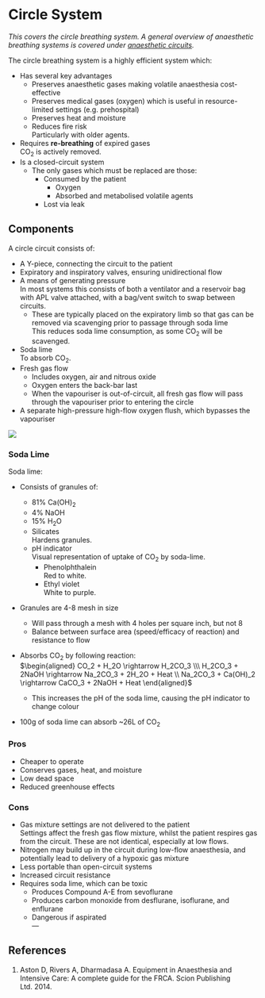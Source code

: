# Circle System

*This covers the circle breathing system. A general overview of anaesthetic breathing systems is covered under [anaesthetic circuits](/circuits.md).*

The circle breathing system is a highly efficient system which:

* Has several key advantages
    * Preserves anaesthetic gases making volatile anaesthesia cost-effective
    * Preserves medical gases (oxygen) which is useful in resource-limited settings (e.g. prehospital)
    * Preserves heat and moisture
    * Reduces fire risk\
    Particularly with older agents.
* Requires **re-breathing** of expired gases\
CO~2~ is actively removed.
* Is a closed-circuit system
    * The only gases which must be replaced are those:
        * Consumed by the patient
            * Oxygen
            * Absorbed and metabolised volatile agents
        * Lost via leak
      \

## Components

A circle circuit consists of:

* A Y-piece, connecting the circuit to the patient
* Expiratory and inspiratory valves, ensuring unidirectional flow
* A means of generating pressure\
In most systems this consists of both a ventilator and a reservoir bag with APL valve attached, with a bag/vent switch to swap between circuits.
    * These are typically placed on the expiratory limb so that gas can be removed via scavenging prior to passage through soda lime\
    This reduces soda lime consumption, as some CO~2~ will be scavenged.
* Soda lime\
To absorb CO~2~.
* Fresh gas flow\
    * Includes oxygen, air and nitrous oxide
    * Oxygen enters the back-bar last
    * When the vapouriser is out-of-circuit, all fresh gas flow will pass through the vapouriser prior to entering the circle
* A separate high-pressure high-flow oxygen flush, which bypasses the vapouriser

<img src="resources/circle-system.svg">

### Soda Lime

Soda lime:

* Consists of granules of:
    * 81% Ca(OH)~2~
    * 4% NaOH
    * 15% H~2~O
    * Silicates\
    Hardens granules.
    * pH indicator\
    Visual representation of uptake of CO~2~ by soda-lime.
        * Phenolphthalein\
        Red to white.
        * Ethyl violet\
        White to purple.
* Granules are 4-8 mesh in size
    * Will pass through a mesh with 4 holes per square inch, but not 8
    * Balance between surface area (speed/efficacy of reaction) and resistance to flow
* Absorbs CO~2~ by following reaction:\
    $\begin{aligned}
CO_2 + H_2O \rightarrow H_2CO_3 \\\
    H_2CO_3 + 2NaOH \rightarrow Na_2CO_3 + 2H_2O + Heat \\
    Na_2CO_3 + Ca(OH)_2 \rightarrow CaCO_3 + 2NaOH + Heat
\end{aligned}$

    * This increases the pH of the soda lime, causing the pH indicator to change colour
* 100g of soda lime can absorb ~26L of CO~2~


### Pros

* Cheaper to operate
* Conserves gases, heat, and moisture
* Low dead space
* Reduced greenhouse effects


### Cons

* Gas mixture settings are not delivered to the patient\
Settings affect the fresh gas flow mixture, whilst the patient respires gas from the circuit. These are not identical, especially at low flows.
* Nitrogen may build up in the circuit during low-flow anaesthesia, and potentially lead to delivery of a hypoxic gas mixture
* Less portable than open-circuit systems
* Increased circuit resistance
* Requires soda lime, which can be toxic
    * Produces Compound A-E from sevoflurane
    * Produces carbon monoxide from desflurane, isoflurane, and enflurane
    * Dangerous if aspirated
  \
---

## References

1. Aston D, Rivers A, Dharmadasa A. Equipment in Anaesthesia and Intensive Care: A complete guide for the FRCA. Scion Publishing Ltd. 2014.
